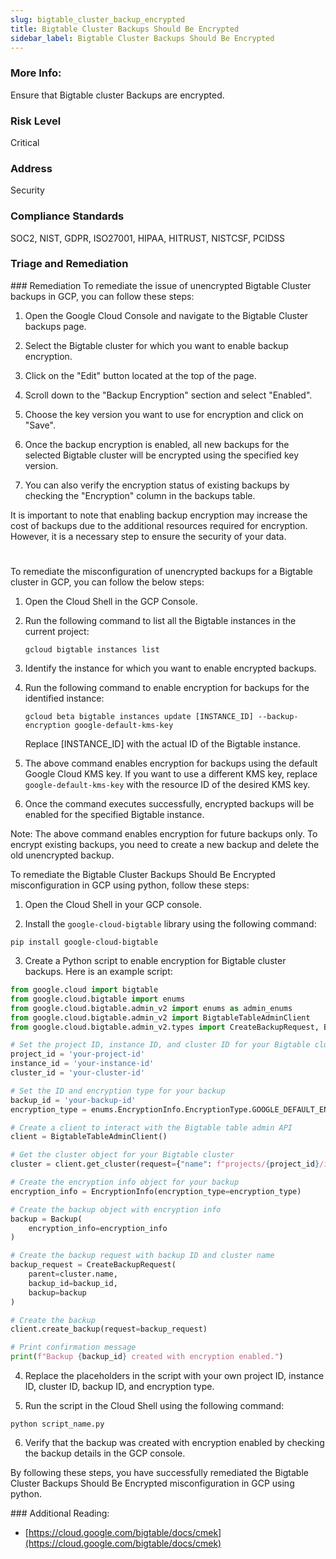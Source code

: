 ```yaml
---
slug: bigtable_cluster_backup_encrypted
title: Bigtable Cluster Backups Should Be Encrypted
sidebar_label: Bigtable Cluster Backups Should Be Encrypted
---
```


### More Info:

Ensure that Bigtable cluster Backups are encrypted.

### Risk Level

Critical

### Address

Security

### Compliance Standards

SOC2, NIST, GDPR, ISO27001, HIPAA, HITRUST, NISTCSF, PCIDSS


### Triage and Remediation
<Tabs>
<Tab title='Remediation'>
### Remediation

<AccordionGroup>
<Accordion title='Using Console' defaultOpen='true'>
To remediate the issue of unencrypted Bigtable Cluster backups in GCP, you can follow these steps:

1. Open the Google Cloud Console and navigate to the Bigtable Cluster backups page.

2. Select the Bigtable cluster for which you want to enable backup encryption.

3. Click on the "Edit" button located at the top of the page.

4. Scroll down to the "Backup Encryption" section and select "Enabled".

5. Choose the key version you want to use for encryption and click on "Save".

6. Once the backup encryption is enabled, all new backups for the selected Bigtable cluster will be encrypted using the specified key version.

7. You can also verify the encryption status of existing backups by checking the "Encryption" column in the backups table.

It is important to note that enabling backup encryption may increase the cost of backups due to the additional resources required for encryption. However, it is a necessary step to ensure the security of your data.

#
</Accordion>

<Accordion title='Using CLI'>
To remediate the misconfiguration of unencrypted backups for a Bigtable cluster in GCP, you can follow the below steps:

1. Open the Cloud Shell in the GCP Console.

2. Run the following command to list all the Bigtable instances in the current project:

   ```
   gcloud bigtable instances list
   ```

3. Identify the instance for which you want to enable encrypted backups.

4. Run the following command to enable encryption for backups for the identified instance:

   ```
   gcloud beta bigtable instances update [INSTANCE_ID] --backup-encryption google-default-kms-key
   ```

   Replace [INSTANCE_ID] with the actual ID of the Bigtable instance.

5. The above command enables encryption for backups using the default Google Cloud KMS key. If you want to use a different KMS key, replace `google-default-kms-key` with the resource ID of the desired KMS key.

6. Once the command executes successfully, encrypted backups will be enabled for the specified Bigtable instance.

Note: The above command enables encryption for future backups only. To encrypt existing backups, you need to create a new backup and delete the old unencrypted backup.
</Accordion>

<Accordion title='Using Python'>
To remediate the Bigtable Cluster Backups Should Be Encrypted misconfiguration in GCP using python, follow these steps:

1. Open the Cloud Shell in your GCP console.

2. Install the `google-cloud-bigtable` library using the following command:

```
pip install google-cloud-bigtable
```

3. Create a Python script to enable encryption for Bigtable cluster backups. Here is an example script:

```python
from google.cloud import bigtable
from google.cloud.bigtable import enums
from google.cloud.bigtable.admin_v2 import enums as admin_enums
from google.cloud.bigtable.admin_v2 import BigtableTableAdminClient
from google.cloud.bigtable.admin_v2.types import CreateBackupRequest, Backup, EncryptionInfo

# Set the project ID, instance ID, and cluster ID for your Bigtable cluster
project_id = 'your-project-id'
instance_id = 'your-instance-id'
cluster_id = 'your-cluster-id'

# Set the ID and encryption type for your backup
backup_id = 'your-backup-id'
encryption_type = enums.EncryptionInfo.EncryptionType.GOOGLE_DEFAULT_ENCRYPTION

# Create a client to interact with the Bigtable table admin API
client = BigtableTableAdminClient()

# Get the cluster object for your Bigtable cluster
cluster = client.get_cluster(request={"name": f"projects/{project_id}/instances/{instance_id}/clusters/{cluster_id}"})

# Create the encryption info object for your backup
encryption_info = EncryptionInfo(encryption_type=encryption_type)

# Create the backup object with encryption info
backup = Backup(
    encryption_info=encryption_info
)

# Create the backup request with backup ID and cluster name
backup_request = CreateBackupRequest(
    parent=cluster.name,
    backup_id=backup_id,
    backup=backup
)

# Create the backup
client.create_backup(request=backup_request)

# Print confirmation message
print(f"Backup {backup_id} created with encryption enabled.")
```

4. Replace the placeholders in the script with your own project ID, instance ID, cluster ID, backup ID, and encryption type.

5. Run the script in the Cloud Shell using the following command:

```
python script_name.py
```

6. Verify that the backup was created with encryption enabled by checking the backup details in the GCP console.

By following these steps, you have successfully remediated the Bigtable Cluster Backups Should Be Encrypted misconfiguration in GCP using python.
</Accordion>

</AccordionGroup>
</Tab>
</Tabs>
### Additional Reading:

- [https://cloud.google.com/bigtable/docs/cmek](https://cloud.google.com/bigtable/docs/cmek) 

